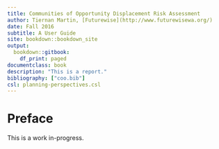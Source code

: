 ```yaml
--- 
title: Communities of Opportunity Displacement Risk Assessment
author: Tiernan Martin, [Futurewise](http://www.futurewisewa.org/)
date: Fall 2016
subtitle: A User Guide
site: bookdown::bookdown_site
output:
  bookdown::gitbook:
    df_print: paged
documentclass: book
description: "This is a report."
bibliography: ["coo.bib"]
csl: planning-perspectives.csl
---
```


# Preface {-}

This is a work in-progress.

